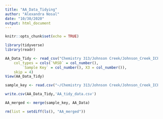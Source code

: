 ```yaml
---
title: "AA_Data_Tidying"
author: "Alexandra Nosal"
date: "10/30/2020"
output: html_document
---
```


```r
knitr::opts_chunk$set(echo = TRUE)
```

```r
library(tidyverse)
library(readr)
```

```r
AA_Data_Tidy <- read_csv("Chemistry 313/Johnson Creek/Johnson_Creek_ICPMS/AA_Data.csv", 
    col_types = cols(`%RSD` = col_number(), 
        `Sample Key` = col_number(), X3 = col_number()), 
    skip = 4)
View(AA_Data_Tidy)

sample_key <- read.csv("~/Chemistry 313/Johnson Creek/Johnson_Creek_ICPMS/Sample_Key.csv", skip=0)

write.csv(AA_Data_Tidy,'AA_tidy_data.csv')
```

```r
AA_merged <- merge(sample_key, AA_Data)
```

```r
rm(list = setdiff(ls(), "AA_merged"))
```
